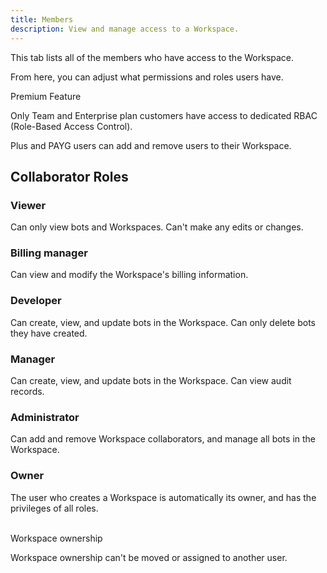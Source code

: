 ```yaml
---
title: Members
description: View and manage access to a Workspace.
---
```


This tab lists all of the members who have access to the Workspace.

From here, you can adjust what permissions and roles users have.

<Note>
Premium Feature

Only Team and Enterprise plan customers have access to dedicated RBAC (Role-Based Access Control).

Plus and PAYG users can add and remove users to their Workspace.
</Note>

## Collaborator Roles

### Viewer

Can only view bots and Workspaces. Can't make any edits or changes.

### Billing manager

Can view and modify the Workspace's billing information.

### Developer

Can create, view, and update bots in the Workspace. Can only delete bots they have created.

### Manager

Can create, view, and update bots in the Workspace. Can view audit records.

### Administrator

Can add and remove Workspace collaborators, and manage all bots in the Workspace.

### Owner

The user who creates a Workspace is automatically its owner, and has the privileges of all roles.

<br />

<Warning>
Workspace ownership

Workspace ownership can't be moved or assigned to another user.
</Warning>

